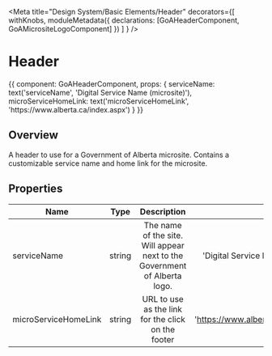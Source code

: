 

<Meta title="Design System/Basic Elements/Header" decorators={[
        withKnobs,
        moduleMetadata({ declarations: [GoAHeaderComponent, GoAMicrositeLogoComponent] })
    ]
} />

# Header

<Preview>
  <Story name="Micro Site Header" height={100} parameters={
    {
      design: {
        specUrl: 'https://xd.adobe.com/view/18ccfd61-7e54-450e-a05d-cabfff452d6e-4d9f/screen/bbcbebfa-96a4-4625-931e-54b7b7e60b4e/specs',
        reviewUrl: 'https://xd.adobe.com/view/75ca41d4-040c-4b1d-6ff9-0430b7119cf0-03fb/'
      }
    }
  }>
    {{
        component: GoAHeaderComponent,
        props: {
          serviceName: text('serviceName', 'Digital Service Name (microsite)'),
          microServiceHomeLink: text('microServiceHomeLink', 'https://www.alberta.ca/index.aspx')
        }
    }}
  </Story>
</Preview>

## Overview

A header to use for a Government of Alberta microsite.  Contains a customizable service name and home link for the microsite.

## Properties

| Name     | Type | Description | Default |
|----------|:----:|:-----------:|--------:|
| serviceName    | string | The name of the site.  Will appear next to the Government of Alberta logo. | 'Digital Service Name (microsite)' |
| microServiceHomeLink | string | URL to use as the link for the click on the footer | 'https://www.alberta.ca/index.aspx' |

